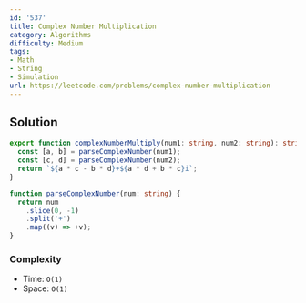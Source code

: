 ```yaml
---
id: '537'
title: Complex Number Multiplication
category: Algorithms
difficulty: Medium
tags:
- Math
- String
- Simulation
url: https://leetcode.com/problems/complex-number-multiplication
---
```


## Solution

```typescript filename="solution.ts" copy
export function complexNumberMultiply(num1: string, num2: string): string {
  const [a, b] = parseComplexNumber(num1);
  const [c, d] = parseComplexNumber(num2);
  return `${a * c - b * d}+${a * d + b * c}i`;
}

function parseComplexNumber(num: string) {
  return num
    .slice(0, -1)
    .split('+')
    .map((v) => +v);
}
```

### Complexity

- Time: `O(1)`
- Space: `O(1)`

